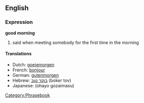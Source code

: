 ==English==
===Expression===
'''good morning'''

# said when meeting somebody for the first time in the morning

====Translations====
*Dutch: [[goeiemorgen]]
*French: [[bonjour]]
*German: [[gutenmorgen]]
*Hebrew: [[בוקר טוב]] (boker tov)
*Japanese: (ohayo gozaimasu)

[[Category:Phrasebook]]